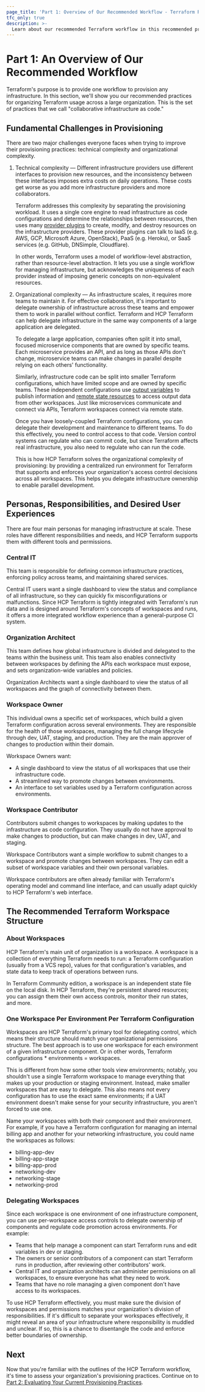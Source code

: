 ```yaml
---
page_title: 'Part 1: Overview of Our Recommended Workflow - Terraform Recommended Practices'
tfc_only: true
description: >-
  Learn about our recommended Terraform workflow in this recommended practices guide.
---
```


# Part 1: An Overview of Our Recommended Workflow

Terraform's purpose is to provide one workflow to provision any infrastructure. In this section, we'll show you our recommended practices for organizing Terraform usage across a large organization. This is the set of practices that we call "collaborative infrastructure as code."

## Fundamental Challenges in Provisioning

There are two major challenges everyone faces when trying to improve their provisioning practices: technical complexity and organizational complexity.

1. Technical complexity — Different infrastructure providers use different interfaces to provision new resources, and the inconsistency between these interfaces imposes extra costs on daily operations. These costs get worse as you add more infrastructure providers and more collaborators.

   Terraform addresses this complexity by separating the provisioning workload. It uses a single core engine to read infrastructure as code configurations and determine the relationships between resources, then uses many [provider plugins](/terraform/language/providers) to create, modify, and destroy resources on the infrastructure providers. These provider plugins can talk to IaaS (e.g. AWS, GCP, Microsoft Azure, OpenStack), PaaS (e.g. Heroku), or SaaS services (e.g. GitHub, DNSimple, Cloudflare).

   In other words, Terraform uses a model of workflow-level abstraction, rather than resource-level abstraction. It lets you use a single workflow for managing  infrastructure, but acknowledges the uniqueness of each provider instead of imposing generic concepts on non-equivalent resources.

1. Organizational complexity — As infrastructure scales, it requires more teams to maintain it. For effective collaboration, it's important to delegate ownership of infrastructure across these teams and empower them to work in parallel without conflict. Terraform and HCP Terraform can help delegate infrastructure in the same way components of a large application are delegated.

   To delegate a large application, companies often split it into small, focused microservice components that are owned by specific teams. Each microservice provides an API, and as long as those APIs don't change, microservice teams can make changes in parallel despite relying on each others' functionality.

   Similarly, infrastructure code can be split into smaller Terraform configurations, which have limited scope and are owned by specific teams. These independent configurations use [output variables](/terraform/language/values/outputs) to publish information and [remote state resources](/terraform/language/state/remote-state-data) to access output data from other workspaces. Just like microservices communicate and connect via APIs, Terraform workspaces connect via remote state.

   Once you have loosely-coupled Terraform configurations, you can delegate their development and maintenance to different teams. To do this effectively, you need to control access to that code. Version control systems can regulate who can commit code, but since Terraform affects real infrastructure, you also need to regulate who can run the code.

   This is how HCP Terraform solves the organizational complexity of provisioning: by providing a centralized run environment for Terraform that supports and enforces your organization's access control decisions across all workspaces. This helps you delegate infrastructure ownership to enable parallel development.

## Personas, Responsibilities, and Desired User Experiences

There are four main personas for managing infrastructure at scale. These roles have different responsibilities and needs, and HCP Terraform supports them with different tools and permissions.

### Central IT

This team is responsible for defining common infrastructure practices, enforcing policy across teams, and maintaining shared services.

Central IT users want a single dashboard to view the status and compliance of all infrastructure, so they can quickly fix misconfigurations or malfunctions. Since HCP Terraform is tightly integrated with Terraform's run data and is designed around Terraform's concepts of workspaces and runs, it offers a more integrated workflow experience than a general-purpose CI system.

### Organization Architect

This team defines how global infrastructure is divided and delegated to the teams within the business unit. This team also enables connectivity between workspaces by defining the APIs each workspace must expose, and sets organization-wide variables and policies.

Organization Architects want a single dashboard to view the status of all workspaces and the graph of connectivity between them.

### Workspace Owner

This individual owns a specific set of workspaces, which build a given Terraform configuration across several environments. They are responsible for the health of those workspaces, managing the full change lifecycle through dev, UAT, staging, and production. They are the main approver of changes to production within their domain.

Workspace Owners want:

* A single dashboard to view the status of all workspaces that use their infrastructure code.
* A streamlined way to promote changes between environments.
* An interface to set variables used by a Terraform configuration across environments.

### Workspace Contributor

Contributors submit changes to workspaces by making updates to the infrastructure as code configuration. They usually do not have approval to make changes to production, but can make changes in dev, UAT, and staging.

Workspace Contributors want a simple workflow to submit changes to a workspace and promote changes between workspaces. They can edit a subset of workspace variables and their own personal variables.

Workspace contributors are often already familiar with Terraform's operating model and command line interface, and can usually adapt quickly to HCP Terraform's web interface.

## The Recommended Terraform Workspace Structure

### About Workspaces

HCP Terraform's main unit of organization is a workspace. A workspace is a collection of everything Terraform needs to run: a Terraform configuration (usually from a VCS repo), values for that configuration's variables, and state data to keep track of operations between runs.

In Terraform Community edition, a workspace is an independent state file on the local disk. In HCP Terraform, they're persistent shared resources; you can assign them their own access controls, monitor their run states, and more.

### One Workspace Per Environment Per Terraform Configuration

Workspaces are HCP Terraform's primary tool for delegating control, which means their structure should match your organizational permissions structure. The best approach is to use one workspace for each environment of a given infrastructure component. Or in other words, Terraform configurations \* environments = workspaces.

This is different from how some other tools view environments; notably, you shouldn't use a single Terraform workspace to manage everything that makes up your production or staging environment. Instead, make smaller workspaces that are easy to delegate. This also means not every configuration has to use the exact same environments; if a UAT environment doesn't make sense for your security infrastructure, you aren't forced to use one.

Name your workspaces with both their component and their environment. For example, if you have a Terraform configuration for managing an internal billing app and another for your networking infrastructure, you could name the workspaces as follows:

* billing-app-dev
* billing-app-stage
* billing-app-prod
* networking-dev
* networking-stage
* networking-prod

### Delegating Workspaces

Since each workspace is one environment of one infrastructure component, you can use per-workspace access controls to delegate ownership of components and regulate code promotion across environments. For example:

* Teams that help manage a component can start Terraform runs and edit variables in dev or staging.
* The owners or senior contributors of a component can start Terraform runs in production, after reviewing other contributors' work.
* Central IT and organization architects can administer permissions on all workspaces, to ensure everyone has what they need to work.
* Teams that have no role managing a given component don't have access to its workspaces.

To use HCP Terraform effectively, you must make sure the division of workspaces and permissions matches your organization's division of responsibilities. If it's difficult to separate your workspaces effectively, it might reveal an area of your infrastructure where responsibility is muddled and unclear. If so, this is a chance to disentangle the code and enforce better boundaries of ownership.

## Next

Now that you're familiar with the outlines of the HCP Terraform workflow, it's time to assess your organization's provisioning practices. Continue on to [Part 2: Evaluating Your Current Provisioning Practices](/terraform/cloud-docs/recommended-practices/part2).
